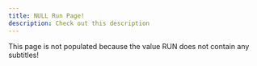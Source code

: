 ---
title: NULL Run Page!
description: Check out this description
---

<Admonition type="danger" title="DANGER">
  This page is not populated because the value RUN does not contain any subtitles!
</Admonition>
